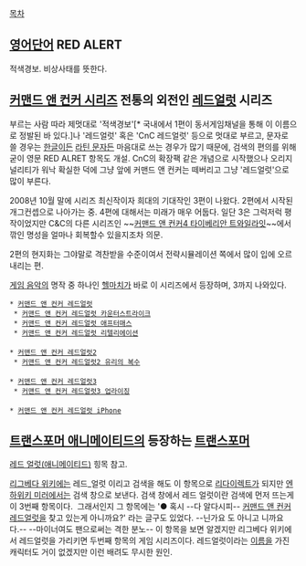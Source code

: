 [[목차]]

== [[영어]]단어 RED ALERT ==
적색경보. 비상사태를 뜻한다.

== [[커맨드 앤 컨커 시리즈]] 전통의 외전인 [[레드얼럿]] 시리즈 ==
{{{#!HTML
<object width="640" height="385"><param name="movie" value="http://www.youtube.com/v/bpGkQMwVVFs&color1=0xb1b1b1&color2=0xd0d0d0&hl=ko_KR&feature=player_embedded&fs=1"></param><param name="allowFullScreen" value="true"></param><param name="allowScriptAccess" value="always"></param><embed src="http://www.youtube.com/v/bpGkQMwVVFs&color1=0xb1b1b1&color2=0xd0d0d0&hl=ko_KR&feature=player_embedded&fs=1" type="application/x-shockwave-flash" allowfullscreen="true" allowScriptAccess="always" width="640" height="385"></embed></object>}}}


부르는 사람 따라 제멋대로 '적색경보'[* 국내에서 1편이 동서게임채널을 통해 이 이름으로 정발된 바 있다.]나 '레드얼럿' 혹은 'CnC 레드얼럿' 등으로 멋대로 부르고, 문자로 쓸 경우는 [[한글]]이든 [[라틴 문자]]든 마음대로 쓰는 경우가 많기 때문에, 검색의 편의를 위해 굳이 영문 RED ALRET 항목도 개설. CnC의 확장팩 같은 개념으로 시작했으나 오리지널리티가 워낙 확실한 덕에 그냥 앞에 커맨드 앤 컨커는 떼버리고 그냥 '레드얼럿'으로 많이 부른다. 

2008년 10월 말에 시리즈 최신작이자 희대의 기대작인 3편이 나왔다. 2편에서 시작된 개그컨셉으로 나아가는 중. 4편에 대해서는 미래가 매우 어둡다. 일단 3은 그럭저럭 평작이었지만 C&C의 다른 시리즈인 ~~[[커맨드 앤 컨커4 타이베리안 트와일라잇]]~~에서 깎인 명성을 얼마나 회복할수 있을지조차 의문.

2편의 현지화는 그야말로 격찬받을 수준이여서 전략시뮬레이션 쪽에서 많이 입에 오르내리는 편.

[[게임 음악]]의 명작 중 하나인 [[헬마치]]가 바로 이 시리즈에서 등장하며, 3까지 나와있다.
 
 * [[커맨드 앤 컨커 레드얼럿]]
  * [[커맨드 앤 컨커 레드얼럿 카운터스트라이크]]
  * [[커맨드 앤 컨커 레드얼럿 애프터매스]]
  * [[커맨드 앤 컨커 레드얼럿 리텔리에이션]]
 
 * [[커맨드 앤 컨커 레드얼럿2]]
  * [[커맨드 앤 컨커 레드얼럿2 유리의 복수]]
 
 * [[커맨드 앤 컨커 레드얼럿3]]
  * [[커맨드 앤 컨커 레드얼럿3 업라이징]]
 
 * [[커맨드 앤 컨커 레드얼럿 iPhone]]


== [[트랜스포머 애니메이티드]]의 등장하는 [[트랜스포머]] ==
[[레드 얼럿(애니메이티드)]] 힝목 참고.

[[리그베다 위키]]에는 레드_얼럿 이리고 검색을 해도 이 항목으로 [[리다이렉트]]가 되지만 [[엔하위키 미러]]에서는 검색 창으로 보낸다. 검색 창에서 레드 얼럿이란 검색에 먼저 뜨는게 이 3번째 항목이다.  그래서인지 그 항목에는 '● 혹시 --다 알다시피-- [[커맨드 앤 컨커 레드얼럿]]을 찾고 있는게 아니까요?' 라는 글구도 있었다. --닌가요 도 아니고 니까요 다.-- --마이너여도 팬으로써는 격한 분노-- 이 항목을 보면 알겠지만 리그베다 위키에서 레드얼럿을 가리키면 두번째 항목의 게임 시리즈이다. 레드얼럿이라는 [[이름]]을 가진 캐릭터도 거이 없겠지만 이런 배려도 무시한 원인.
